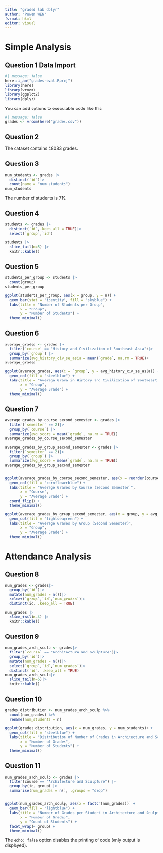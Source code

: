 ```yaml
---
title: "graded lab dplyr"
author: "Puwen WEN"
format: html
editor: visual
---
```


# Simple Analysis
## Question 1 Data Import


```r
#| message: false
here::i_am("grades-eval.Rproj")
library(here)
library(vroom)
library(ggplot2)
library(dplyr)

```

You can add options to executable code like this

```r
#| message: false
grades <- vroom(here("grades.csv"))
```
## Question 2

The dataset contains 48083 grades.

## Question 3
```r

num_students <- grades |>
  distinct(`id`)|>
  count(name = "num_students")
num_students
```
The number of students is 719.

## Question 4

```r

students <- grades |>
  distinct(`id`,.keep_all = TRUE)|>
  select(`group`,`id`)

students |>
  slice_tail(n=5) |>
  knitr::kable()


```

## Question 5
```r

students_per_group <- students |>
  count(group)
students_per_group

ggplot(students_per_group, aes(x = group, y = n)) +
  geom_bar(stat = "identity", fill = "skyblue") +
  labs(title = "Number of Students per Group",
       x = "Group",
       y = "Number of Students") +
  theme_minimal()

```

## Question 6

```r

average_grades <- grades |>
  filter(`course` == "History and Civilization of Southeast Asia")|>
  group_by(`group`) |>
  summarize(avg_history_civ_se_asia = mean(`grade`, na.rm = TRUE))
average_grades

ggplot(average_grades, aes(x = `group`, y = avg_history_civ_se_asia)) +
  geom_col(fill = "steelblue") +
  labs(title = "Average Grade in History and Civilization of Southeast Asia by Group",
       x = "Group",
       y = "Average Grade") +
  theme_minimal()

```
## Question 7

```r


average_grades_by_course_second_semester <- grades |>
  filter(`semester` == 2)|>
  group_by(`course`) |>
  summarize(avg_score = mean(`grade`, na.rm = TRUE))
average_grades_by_course_second_semester

average_grades_by_group_second_semester <- grades |>
  filter(`semester` == 2)|>
  group_by(`group`) |>
  summarize(avg_score = mean(`grade`, na.rm = TRUE))
average_grades_by_group_second_semester


ggplot(average_grades_by_course_second_semester, aes(x = reorder(course, avg_score), y = avg_score)) +
  geom_col(fill = "cornflowerblue") +
  labs(title = "Average Grades by Course (Second Semester)",
       x = "Course",
       y = "Average Grade") +
  coord_flip() +
  theme_minimal()

ggplot(average_grades_by_group_second_semester, aes(x = group, y = avg_score)) +
  geom_col(fill = "lightseagreen") +
  labs(title = "Average Grades by Group (Second Semester)",
       x = "Group",
       y = "Average Grade") +
  theme_minimal()

```
# Attendance Analysis

## Question 8

```r

num_grades <- grades|>
  group_by(`id`)|>
  mutate(num_grades = n())|>
  select(`group`,`id`,`num_grades`)|>
  distinct(id, .keep_all = TRUE)

num_grades |>
  slice_tail(n=5) |>
  knitr::kable()


```

## Question 9

```r

num_grades_arch_sculp <- grades|>
  filter(`course` == "Architecture and Sculpture")|>
  group_by(`id`)|>
  mutate(num_grades = n())|>
  select(`group`,`id`,`num_grades`)|>
  distinct(`id`, .keep_all = TRUE)
num_grades_arch_sculp|>
  slice_tail(n=5)|>
  knitr::kable()


```



## Question 10

```r

grades_distribution <- num_grades_arch_sculp %>%
  count(num_grades) %>%
  rename(num_students = n)

ggplot(grades_distribution, aes(x = num_grades, y = num_students)) +
  geom_col(fill = "steelblue") +
  labs(title = "Distribution of Number of Grades in Architecture and Sculpture",
       x = "Number of Grades",
       y = "Number of Students") +
  theme_minimal()

```

## Question 11

```r

num_grades_arch_sculp <- grades |>
  filter(course == "Architecture and Sculpture") |>
  group_by(id, group) |>
  summarise(num_grades = n(), .groups = "drop")


ggplot(num_grades_arch_sculp, aes(x = factor(num_grades))) +
  geom_bar(fill = "lightblue") +
  labs(title = "Number of Grades per Student in Architecture and Sculpture by Group",
       x = "Number of Grades",
       y = "Count of Students") +
  facet_wrap(~ group) + 
  theme_minimal()

```








The `echo: false` option disables the printing of code (only output is displayed).
